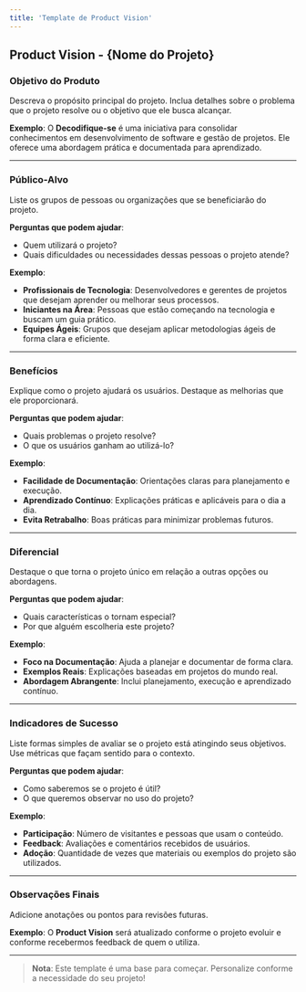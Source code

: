 ```yaml
---
title: 'Template de Product Vision'
---
```


## Product Vision - {Nome do Projeto}

### Objetivo do Produto

Descreva o propósito principal do projeto. Inclua detalhes sobre o problema que o projeto resolve ou o objetivo que ele busca alcançar.

**Exemplo**:
O **Decodifique-se** é uma iniciativa para consolidar conhecimentos em desenvolvimento de software e gestão de projetos. Ele oferece uma abordagem prática e documentada para aprendizado.

---

### Público-Alvo

Liste os grupos de pessoas ou organizações que se beneficiarão do projeto.

**Perguntas que podem ajudar**:

- Quem utilizará o projeto?
- Quais dificuldades ou necessidades dessas pessoas o projeto atende?

**Exemplo**:

- **Profissionais de Tecnologia**: Desenvolvedores e gerentes de projetos que desejam aprender ou melhorar seus processos.
- **Iniciantes na Área**: Pessoas que estão começando na tecnologia e buscam um guia prático.
- **Equipes Ágeis**: Grupos que desejam aplicar metodologias ágeis de forma clara e eficiente.

---

### Benefícios

Explique como o projeto ajudará os usuários. Destaque as melhorias que ele proporcionará.

**Perguntas que podem ajudar**:

- Quais problemas o projeto resolve?
- O que os usuários ganham ao utilizá-lo?

**Exemplo**:

- **Facilidade de Documentação**: Orientações claras para planejamento e execução.
- **Aprendizado Contínuo**: Explicações práticas e aplicáveis para o dia a dia.
- **Evita Retrabalho**: Boas práticas para minimizar problemas futuros.

---

### Diferencial

Destaque o que torna o projeto único em relação a outras opções ou abordagens.

**Perguntas que podem ajudar**:

- Quais características o tornam especial?
- Por que alguém escolheria este projeto?

**Exemplo**:

- **Foco na Documentação**: Ajuda a planejar e documentar de forma clara.
- **Exemplos Reais**: Explicações baseadas em projetos do mundo real.
- **Abordagem Abrangente**: Inclui planejamento, execução e aprendizado contínuo.

---

### Indicadores de Sucesso

Liste formas simples de avaliar se o projeto está atingindo seus objetivos. Use métricas que façam sentido para o contexto.

**Perguntas que podem ajudar**:

- Como saberemos se o projeto é útil?
- O que queremos observar no uso do projeto?

**Exemplo**:

- **Participação**: Número de visitantes e pessoas que usam o conteúdo.
- **Feedback**: Avaliações e comentários recebidos de usuários.
- **Adoção**: Quantidade de vezes que materiais ou exemplos do projeto são utilizados.

---

### Observações Finais

Adicione anotações ou pontos para revisões futuras.

**Exemplo**:
O **Product Vision** será atualizado conforme o projeto evoluir e conforme recebermos feedback de quem o utiliza.

---

> **Nota**: Este template é uma base para começar. Personalize conforme a necessidade do seu projeto!
